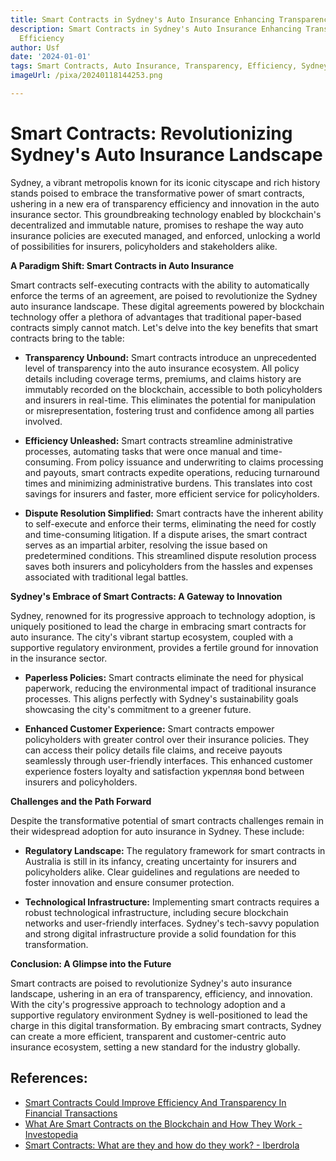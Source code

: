 ```yaml
---
title: Smart Contracts in Sydney's Auto Insurance Enhancing Transparency and Efficiency
description: Smart Contracts in Sydney's Auto Insurance Enhancing Transparency and
  Efficiency
author: Usf
date: '2024-01-01'
tags: Smart Contracts, Auto Insurance, Transparency, Efficiency, Sydney
imageUrl: /pixa/20240118144253.png

---
```

# Smart Contracts: Revolutionizing Sydney's Auto Insurance Landscape

Sydney, a vibrant metropolis known for its iconic cityscape and rich history  stands poised to embrace the transformative power of smart contracts, ushering in a new era of transparency efficiency  and innovation in the  auto insurance sector. This groundbreaking technology enabled by blockchain's decentralized and immutable nature, promises to reshape the way auto insurance policies are executed managed, and enforced, unlocking a world of possibilities for insurers, policyholders and stakeholders alike.

**A Paradigm Shift: Smart Contracts in Auto Insurance**

Smart contracts  self-executing contracts with  the ability  to automatically enforce the  terms of an agreement, are poised to revolutionize  the Sydney auto insurance landscape. These digital agreements  powered by  blockchain technology offer a plethora of advantages that traditional paper-based  contracts simply cannot match. Let's  delve into the key benefits  that smart contracts bring to the table:

- **Transparency Unbound:** Smart contracts introduce an unprecedented level of transparency  into the auto insurance  ecosystem. All policy details including coverage terms, premiums, and claims history are immutably recorded on the blockchain, accessible to both policyholders and insurers in real-time.  This eliminates the potential for manipulation or  misrepresentation, fostering trust and confidence  among all parties involved.

- **Efficiency Unleashed:** Smart contracts streamline administrative processes, automating tasks that were  once manual and  time-consuming. From policy issuance and underwriting to claims processing and  payouts,  smart  contracts expedite operations, reducing turnaround times and  minimizing administrative burdens. This translates into cost savings for insurers and  faster, more  efficient service for policyholders.

- **Dispute Resolution Simplified:** Smart contracts have the inherent  ability  to self-execute and enforce their terms,  eliminating the need for costly and time-consuming litigation. If a  dispute arises, the smart contract serves as an impartial arbiter, resolving the issue based on predetermined conditions. This streamlined dispute resolution process saves both insurers and policyholders from the hassles and expenses associated with traditional legal battles.

**Sydney's Embrace of Smart Contracts: A Gateway to Innovation**

Sydney, renowned for its progressive approach to technology adoption, is uniquely  positioned to lead the charge in embracing smart contracts for auto insurance.  The city's vibrant startup ecosystem, coupled with a supportive regulatory environment, provides a fertile  ground for innovation in the insurance sector.

- **Paperless Policies:**  Smart contracts eliminate the need for physical paperwork, reducing  the environmental impact  of  traditional insurance  processes. This aligns perfectly with Sydney's sustainability goals showcasing  the city's commitment to a  greener future.

- **Enhanced Customer  Experience:** Smart contracts empower policyholders with greater control over their insurance policies.  They can access their policy details file claims, and receive payouts seamlessly through user-friendly interfaces. This enhanced customer experience fosters loyalty and satisfaction укрепляя bond  between insurers and policyholders.

**Challenges and the Path Forward**

Despite the transformative potential of smart contracts challenges remain in their widespread adoption for auto insurance in Sydney. These include:

- **Regulatory Landscape:** The regulatory framework for smart contracts  in  Australia is still in its infancy, creating uncertainty for insurers and policyholders alike.  Clear guidelines and regulations are needed to foster innovation and  ensure  consumer protection.

- **Technological Infrastructure:**  Implementing smart contracts requires a robust technological infrastructure,  including secure blockchain networks and user-friendly interfaces. Sydney's tech-savvy population and strong digital infrastructure provide a solid foundation for this transformation.

**Conclusion: A Glimpse into the Future**

Smart contracts  are poised to revolutionize Sydney's auto insurance landscape, ushering in an era of transparency, efficiency, and  innovation. With the city's progressive approach to technology adoption and a supportive  regulatory environment Sydney is well-positioned to lead the charge in this digital transformation. By  embracing smart contracts,  Sydney can  create a more efficient, transparent and  customer-centric  auto  insurance ecosystem, setting a new standard for the industry globally.

## References:
- [Smart Contracts Could Improve Efficiency And Transparency In Financial Transactions](https://www.spglobal.com/en/research-insights/featured/special-editorial/smart-contracts-could-improve-efficiency-and-transparency-in-financial-transactions)
- [What Are Smart Contracts on the Blockchain and How They Work - Investopedia](https://www.investopedia.com/terms/s/smart-contracts.asp)
- [Smart Contracts: What are they and how do they work? - Iberdrola](https://www.iberdrola.com/innovation/smart-contracts)
